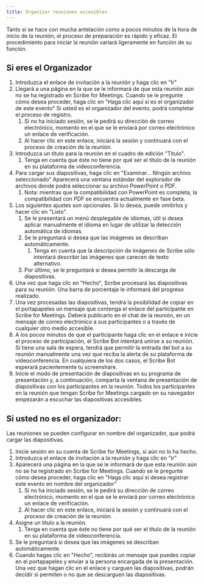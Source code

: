 ```yaml
---
title: Organizar reuniones accesibles
---
```



Tanto si se hace con mucha antelación como a pocos minutos de la hora de inicio de la reunión, el proceso de preparación es rápido y eficaz. El procedimiento para iniciar la reunión variará ligeramente en función de su función.

## Si eres el Organizador

1. Introduzca el enlace de invitación a la reunión y haga clic en "Ir"
1. Llegará a una página en la que se le informará de que esta reunión aún no se ha registrado en Scribe for Meetings. Cuando se le pregunte cómo desea proceder, haga clic en "Haga clic aquí si es el organizador de este evento" Si usted es el organizador del evento, podrá completar el proceso de registro.
	1. Si no ha iniciado sesión, se le pedirá su dirección de correo electrónico, momento en el que se le enviará por correo electrónico un enlace de verificación.
	1. Al hacer clic en este enlace, iniciará la sesión y continuará con el proceso de creación de la reunión.
1. Introduzca un título para la reunión en el cuadro de edición "Título".
	1. Tenga en cuenta que éste no tiene por qué ser el título de la reunión en su plataforma de videoconferencia.
1. Para cargar sus diapositivas, haga clic en "Examinar... Ningún archivo seleccionado" Aparecerá una ventana estándar del explorador de archivos donde podrá seleccionar su archivo PowerPoint o PDF.
	1. Nota: mientras que la compatibilidad con PowerPoint es completa, la compatibilidad con PDF se encuentra actualmente en fase beta.
1. Los siguientes ajustes son opcionales. Si lo desea, puede omitirlos y hacer clic en "Listo".
	1. Se le presentará un menú desplegable de idiomas, útil si desea aplicar manualmente el idioma en lugar de utilizar la detección automática de idiomas.
	1. Se le preguntará si desea que las imágenes se describan automáticamente.
		1. Tenga en cuenta que la descripción de imágenes de Scribe sólo intentará describir las imágenes que carecen de texto alternativo.
	1. Por último, se le preguntará si desea permitir la descarga de diapositivas.
1. Una vez que haga clic en "Hecho", Scribe procesará las diapositivas para su reunión. Una barra de porcentaje le informará del progreso realizado.
1. Una vez procesadas las diapositivas, tendrá la posibilidad de copiar en el portapapeles un mensaje que contenga el enlace del participante en Scribe for Meetings. Deberá publicarlo en el chat de la reunión, en un mensaje de correo electrónico a sus participantes o a través de cualquier otro medio accesible.
1. A los pocos minutos de que el participante haga clic en el enlace e inicie el proceso de participación, el Scribe Bot intentará unirse a su reunión. Si tiene una sala de espera, tendrá que permitir la entrada del bot a su reunión manualmente una vez que reciba la alerta de su plataforma de videoconferencia. En cualquiera de los dos casos, el Scribe Bot esperará pacientemente tu screenshare.
1. Inicie el modo de presentación de diapositivas en su programa de presentación y, a continuación, comparta la ventana de presentación de diapositivas con los participantes en la reunión. Todos los participantes en la reunión que tengan Scribe for Meetings cargado en su navegador empezarán a escuchar las diapositivas accesibles.

## Si usted no es el organizador:

Las reuniones se pueden configurar en nombre del organizador, que podrá cargar las diapositivas.
1. Inicie sesión en su cuenta de Scribe for Meetings, si aún no lo ha hecho.
1. Introduzca el enlace de invitación a la reunión y haga clic en "Ir"
1. Aparecerá una página en la que se le informará de que esta reunión aún no se ha registrado en Scribe for Meetings. Cuando se le pregunte cómo desea proceder, haga clic en "Haga clic aquí si desea registrar este evento en nombre del organizador"
	1. Si no ha iniciado sesión, se le pedirá su dirección de correo electrónico, momento en el que se le enviará por correo electrónico un enlace de verificación.
	1. Al hacer clic en este enlace, iniciará la sesión y continuará con el proceso de creación de la reunión.
1. Asigne un título a la reunión.
	1. Tenga en cuenta que éste no tiene por qué ser el título de la reunión en su plataforma de videoconferencia.
1. Se le preguntará si desea que las imágenes se describan automáticamente.
1. Cuando hagas clic en "Hecho", recibirás un mensaje que puedes copiar en el portapapeles y enviar a la persona encargada de la presentación. Una vez que hagan clic en el enlace y carguen las diapositivas, podrán decidir si permiten o no que se descarguen las diapositivas.
